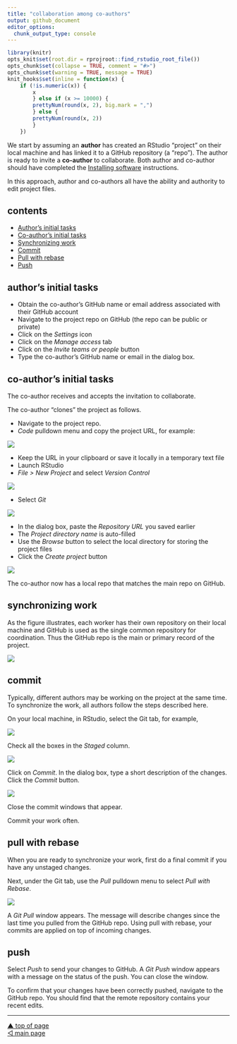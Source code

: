 ```yaml
---
title: "collaboration among co-authors"
output: github_document
editor_options: 
  chunk_output_type: console
---
```


```r
library(knitr)
opts_knit$set(root.dir = rprojroot::find_rstudio_root_file())
opts_chunk$set(collapse = TRUE, comment = "#>")
opts_chunk$set(warning = TRUE, message = TRUE) 
knit_hooks$set(inline = function(x) {
	if (!is.numeric(x)) { 
		x 
		} else if (x >= 10000) { 
		prettyNum(round(x, 2), big.mark = ",")
		} else {
		prettyNum(round(x, 2))
		}
	})
```


We start by assuming an **author** has created an RStudio "project" on their local machine and has linked it to a GitHub repository (a "repo"). The author is ready to invite a **co-author** to collaborate. Both author and co-author should have completed the [Installing software](p001-install-software.md) instructions.

In this approach, author and co-authors all have the ability and authority to edit project files. 

## contents

- [Author's initial tasks] 
- [Co-author's initial tasks] 
- [Synchronizing work] 
- [Commit] 
- [Pull with rebase] 
- [Push] 



## author's initial tasks

- Obtain the co-author's GitHub name or email address associated with their GitHub account 
- Navigate to the project repo on GitHub (the repo can be public or private)
- Click on the *Settings* icon 
- Click on the *Manage access* tab 
- Click on the *Invite teams or people* button 
- Type the co-author's GitHub name or email in the dialog box. 



## co-author's initial tasks

The co-author receives and accepts the invitation to collaborate.  

The co-author "clones" the project as follows. 

- Navigate to the project repo. 
- *Code* pulldown menu and copy the project URL, for example: 

![](../resources/git-collab-001.png)

- Keep the URL in your clipboard or save it locally in a temporary text file 
- Launch RStudio
- *File > New Project* and select *Version Control* 

![](../resources/git-collab-002.png)

- Select *Git*

![](../resources/git-collab-003.png)

- In the dialog box, paste the *Repository URL* you saved earlier 
- The *Project directory name* is auto-filled 
- Use the *Browse* button to select the local directory for storing the project files 
- Click the *Create project* button

![](../resources/git-collab-004.png)

The co-author now has a local repo that matches the main repo on GitHub. 



## synchronizing work

As the figure illustrates, each worker has their own repository on their local machine and GitHub is used as the single common repository for coordination. Thus the GitHub repo is the main or primary record of the project. 

![](../resources/git-collab-005.png)



## commit

Typically, different authors may be working on the project at the same time. To synchronize the work, all authors follow the steps described here.

On your local machine, in RStudio, select the Git tab, for example, 

![](../resources/git-collab-006.png)

Check all the boxes in the *Staged* column. 

![](../resources/git-collab-007.png)

Click on *Commit*. In the dialog box, type a short description of the changes. Click the *Commit* button. 

![](../resources/git-collab-008.png)

Close the commit windows that appear. 

Commit your work often. 



## pull with rebase

When you are ready to synchronize your work, first do a final commit if you have any unstaged changes. 

Next, under the Git tab, use the *Pull* pulldown menu to select *Pull with Rebase*. 

![](../resources/git-collab-009.png)

A *Git Pull* window appears. The message will describe changes since the last time you pulled from the GitHub repo. Using pull with rebase, your commits are applied on top of incoming changes.  



## push 

Select *Push* to send your changes to GitHub.  A *Git Push* window appears with a message on the status of the push. You can close the window. 

To confirm that your changes have been correctly pushed, navigate to the GitHub repo. You should find that the remote repository contains your recent edits. 
















***
<a href="#top">&#9650; top of page</a>    
[&#9665; main page](../README.md)
